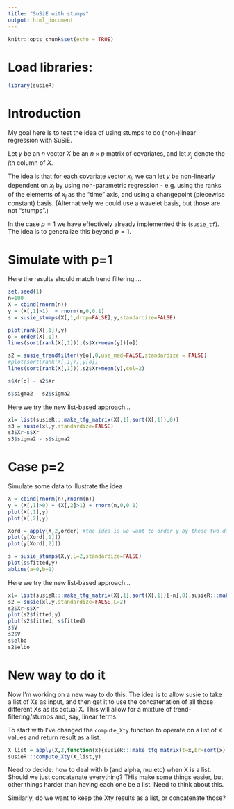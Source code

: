 ```yaml
---
title: "SuSiE with stumps"
output: html_document
---
```


```r
knitr::opts_chunk$set(echo = TRUE)
```

# Load libraries:

```r
library(susieR)
```


# Introduction

My goal here is to test the idea of using stumps to do (non-)linear regression with SuSiE.

Let $y$ be an $n$ vector $X$ be an $n \times p$ matrix of covariates,
and let $x_j$ denote the $j$th column of $X$.

The idea is that for each covariate vector $x_j$, we can let $y$ be non-linearly dependent on $x_j$ by using non-parametric regression - e.g. using the ranks of the elements of $x_j$ as the "time" axis, and using a changepoint (piecewise constant) basis. (Alternatively we could use a wavelet basis,  but those are not "stumps".)

In the case $p=1$ we have effectively already implemented this (`susie_tf`). The idea is to generalize this beyond $p=1$.

# Simulate with p=1

Here the results should match trend filtering....
```r
set.seed(1)
n=100
X = cbind(rnorm(n))
y = (X[,1]>1)  + rnorm(n,0,0.1)
s = susie_stumps(X[,1,drop=FALSE],y,standardize=FALSE)

plot(rank(X[,1]),y)
o = order(X[,1])
lines(sort(rank(X[,1])),(s$Xr+mean(y))[o])

s2 = susie_trendfilter(y[o],0,use_mad=FALSE,standardize = FALSE)
#plot(sort(rank(X[,1])),y[o])
lines(sort(rank(X[,1])),s2$Xr+mean(y),col=2)

s$Xr[o] - s2$Xr

s$sigma2 - s2$sigma2
```

Here we try the new list-based approach...
```r
xl= list(susieR:::make_tfg_matrix(X[,1],sort(X[,1]),0))
s3 = susie(xl,y,standardize=FALSE)
s3$Xr-s$Xr
s3$sigma2 - s$sigma2
```


# Case p=2

Simulate some data to illustrate the idea
```r
X = cbind(rnorm(n),rnorm(n))
y = (X[,1]>0) + (X[,2]>1) + rnorm(n,0,0.1)
plot(X[,1],y)
plot(X[,2],y)
```

```r
Xord = apply(X,2,order) #the idea is we want to order y by these two different orderings
plot(y[Xord[,1]])
plot(y[Xord[,2]])
```

```r
s = susie_stumps(X,y,L=2,standardize=FALSE)
plot(s$fitted,y)
abline(a=0,b=1)
```

Here we try the new list-based approach...
```r
xl= list(susieR:::make_tfg_matrix(X[,1],sort(X[,1])[-n],0),susieR:::make_tfg_matrix(X[,2],sort(X[,2])[-n],0))
s2 = susie(xl,y,standardize=FALSE,L=2)
s2$Xr-s$Xr
plot(s2$fitted,y)
plot(s2$fitted, s$fitted)
s$V
s2$V
s$elbo
s2$elbo
```


# New way to do it

Now I'm working on a new way to do this. The idea  is
to allow susie to take a list of Xs as input, and then get it
to use the concatenation  of all those different Xs as  its  actual X.
This  will allow for a mixture of trend-filtering/stumps and, say, linear terms.

To start with I've changed the `compute_Xty` function to operate on a list of `X`  values and return result as a list.
```r
X_list = apply(X,2,function(x){susieR:::make_tfg_matrix(t=x,br=sort(x),order=0)})
susieR:::compute_Xty(X_list,y)
```


Need to decide: how to deal with b (and alpha, mu etc) when X is a list.
Should we just concatenate everything?
THis make some things easier, but other things harder than having each one
be a list. Need to think about this.

Similarly, do we want to keep the Xty results as a list, or concatenate those?
